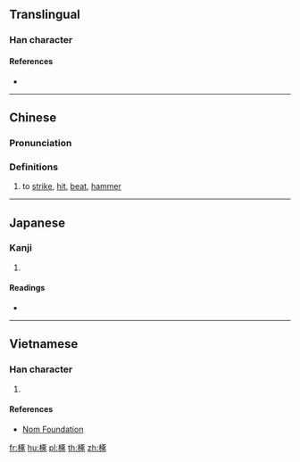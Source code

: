 ==Translingual==

===Han character===
{{Han char|rn=75|rad=木|as=08|sn=12|four=41923|canj=DMSO|ids=⿰木豖}}

====References====
* {{Han ref|kx=0537.020|dkj=15031|dj=0924.080|hdz=21229.040|uh=6913|ud=26899|bh=D9B8|bd=55736}}

----

==Chinese==
{{zh-forms}}

===Pronunciation===
{{zh-pron
|m=zhuó
|c=doek3
|mc=
|oc=
|ma=
|cat=v
}}

===Definitions===
{{zh-hanzi}}

# to [[strike]], [[hit]], [[beat]], [[hammer]]

----

==Japanese==

===Kanji===
{{ja-kanji|grade=|rs=木08}}

# {{defn|lang=ja|sort=木08}}

====Readings====
* {{ja-readings|on=[[たく]] (taku)|kun=[[たたく]] (tataku)}}

----

==Vietnamese==

===Han character===
{{vi-readings|rs=木08|hanviet=trác}}

# {{defn|lang=vi|sort=木08}}

====References====
* [http://nomfoundation.org/common/nom_details.php?codepoint=6913 Nom Foundation]

[[fr:椓]]
[[hu:椓]]
[[pl:椓]]
[[th:椓]]
[[zh:椓]]